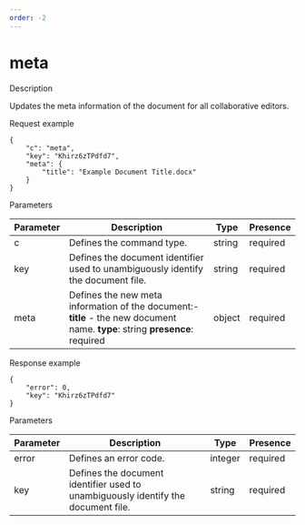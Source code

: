 ```yaml
---
order: -2
---
```

# [](/editors/command/)meta

Description

Updates the meta information of the document for all collaborative editors.

Request example

```
{
    "c": "meta",
    "key": "Khirz6zTPdfd7",
    "meta": {
        "title": "Example Document Title.docx"
    }
}
```

Parameters

| Parameter | Description                                                                                                                   | Type   | Presence |
| --------- | ----------------------------------------------------------------------------------------------------------------------------- | ------ | -------- |
| c         | Defines the command type.                                                                                                     | string | required |
| key       | Defines the document identifier used to unambiguously identify the document file.                                             | string | required |
| meta      | Defines the new meta information of the document:- **title** - the new document name. **type**: string **presence**: required | object | required |

Response example

```
{
    "error": 0,
    "key": "Khirz6zTPdfd7"
}
```

Parameters

| Parameter | Description                                                                       | Type    | Presence |
| --------- | --------------------------------------------------------------------------------- | ------- | -------- |
| error     | Defines an error code.                                                            | integer | required |
| key       | Defines the document identifier used to unambiguously identify the document file. | string  | required |
